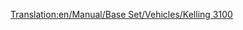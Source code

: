 [[Translation:en/Manual/Base Set/Vehicles/Kelling 3100]]
{{ru/Поезда|Image=[[File:en/Kelling3100.png]]
|Name=Kelling 3100
|Cost=£ 21093 (1054650 р.)
|Speed=104 км/ч (65 миль/ч)
|Weight=110 т
|Power=1500 л.с. (1119 кВт)
|Annual=£ 1599 (79950 р.)
|Designed=1959
|Lifespan=22
|Capacity=нет
|Description=
|Real-life=Kelling 3100 напоминает [http://en.wikipedia.org/wiki/EMC_1800_hp_B-B#EMC_demonstrators_511_and_512 EMD Demonstrator 511 и 512]. Реальный EMD Demonstrator был построен в 1935.
}}